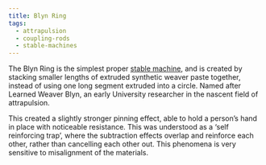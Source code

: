 ```yaml
---
title: Blyn Ring
tags:
  - attrapulsion
  - coupling-rods
  - stable-machines
---
```


The Blyn Ring is the simplest proper [stable machine](lore:stable-machines),
and is created by stacking smaller lengths of extruded synthetic weaver paste
together, instead of using one long segment extruded into a circle.
Named after Learned Weaver Blyn, an early University researcher in the
nascent field of attrapulsion.

This created a slightly stronger pinning effect, able to hold a person’s hand
in place with noticeable resistance. This was understood as a ‘self reinforcing
trap’, where the subtraction effects overlap and reinforce each other, rather
than cancelling each other out. This phenomena is very sensitive to
misalignment of the materials.
